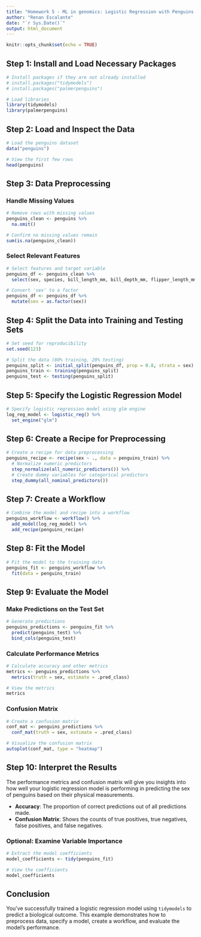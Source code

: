 ```yaml
---
title: "Homework 5 - ML in genomics: Logistic Regression with Penguins Data"
author: "Renan Escalante"
date: "`r Sys.Date()`"
output: html_document
---
```


```r
knitr::opts_chunk$set(echo = TRUE)
```

## Step 1: Install and Load Necessary Packages

```r
# Install packages if they are not already installed
# install.packages("tidymodels")
# install.packages("palmerpenguins")

# Load libraries
library(tidymodels)
library(palmerpenguins)
```

## Step 2: Load and Inspect the Data

```r
# Load the penguins dataset
data("penguins")

# View the first few rows
head(penguins)
```

## Step 3: Data Preprocessing

### Handle Missing Values

```r
# Remove rows with missing values
penguins_clean <- penguins %>% 
  na.omit()

# Confirm no missing values remain
sum(is.na(penguins_clean))
```

### Select Relevant Features

```r
# Select features and target variable
penguins_df <- penguins_clean %>% 
  select(sex, species, bill_length_mm, bill_depth_mm, flipper_length_mm, body_mass_g)

# Convert 'sex' to a factor
penguins_df <- penguins_df %>% 
  mutate(sex = as.factor(sex))
```

## Step 4: Split the Data into Training and Testing Sets

```r
# Set seed for reproducibility
set.seed(123)

# Split the data (80% training, 20% testing)
penguins_split <- initial_split(penguins_df, prop = 0.8, strata = sex)
penguins_train <- training(penguins_split)
penguins_test <- testing(penguins_split)
```

## Step 5: Specify the Logistic Regression Model

```r
# Specify logistic regression model using glm engine
log_reg_model <- logistic_reg() %>% 
  set_engine("glm")
```

## Step 6: Create a Recipe for Preprocessing

```r
# Create a recipe for data preprocessing
penguins_recipe <- recipe(sex ~ ., data = penguins_train) %>%
  # Normalize numeric predictors
  step_normalize(all_numeric_predictors()) %>%
  # Create dummy variables for categorical predictors
  step_dummy(all_nominal_predictors())
```

## Step 7: Create a Workflow

```r
# Combine the model and recipe into a workflow
penguins_workflow <- workflow() %>%
  add_model(log_reg_model) %>%
  add_recipe(penguins_recipe)
```

## Step 8: Fit the Model

```r
# Fit the model to the training data
penguins_fit <- penguins_workflow %>%
  fit(data = penguins_train)
```

## Step 9: Evaluate the Model

### Make Predictions on the Test Set

```r
# Generate predictions
penguins_predictions <- penguins_fit %>%
  predict(penguins_test) %>%
  bind_cols(penguins_test)
```

### Calculate Performance Metrics

```r
# Calculate accuracy and other metrics
metrics <- penguins_predictions %>%
  metrics(truth = sex, estimate = .pred_class)

# View the metrics
metrics
```

### Confusion Matrix

```r
# Create a confusion matrix
conf_mat <- penguins_predictions %>%
  conf_mat(truth = sex, estimate = .pred_class)

# Visualize the confusion matrix
autoplot(conf_mat, type = "heatmap")
```

## Step 10: Interpret the Results

The performance metrics and confusion matrix will give you insights into how well your logistic regression model is performing in predicting the sex of penguins based on their physical measurements.

* **Accuracy**: The proportion of correct predictions out of all predictions made.
* **Confusion Matrix**: Shows the counts of true positives, true negatives, false positives, and false negatives.

### Optional: Examine Variable Importance

```r
# Extract the model coefficients
model_coefficients <- tidy(penguins_fit)

# View the coefficients
model_coefficients
```

## Conclusion

You've successfully trained a logistic regression model using `tidymodels` to predict a biological outcome. This example demonstrates how to preprocess data, specify a model, create a workflow, and evaluate the model's performance.

```r

```

